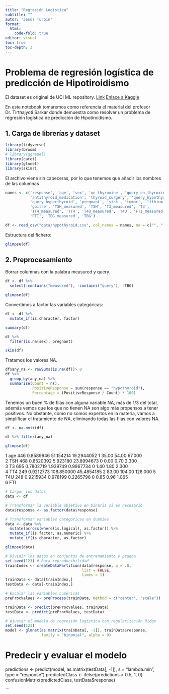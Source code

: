 ```yaml
---
title: "Regresión Logística"
subtitle: ""
autor: "Jesús Turpín"
format:
  html:
    code-fold: true
editor: visual
toc: true
toc-depth: 3
---
```


# Problema de regresión logística de predicción de Hipotiroidismo

El dataset es original de UCI ML repository. [Link](https://archive.ics.uci.edu/dataset/102/thyroid+disease)
[Enlace a Kaggle](https://www.kaggle.com/datasets/bidemiayinde/thyroid-sickness-determination)

En este notebook tomaremos como referencia el material del profesor Dr. Tirthajyoti Sarkar donde demuestra como resolver un problema de regresión logística de predicción de Hipotiroidismo.

## 1. Carga de librerías y dataset

```r
library(tidyverse)
library(broom)
# library(ggrepel)
library(caret)
library(glmnet)
library(skimr)
```

El archivo viene sin cabeceras, por lo que tenemos que añadir los nombres de las columnas

```r
names <- c('response', 'age', 'sex', 'on_thyroxine', 'query_on_thyroxine', 
           'antithyroid_medication', 'thyroid_surgery', 'query_hypothyroid', 
           'query_hyperthyroid', 'pregnant', 'sick', 'tumor', 'lithium', 
           'goitre', 'TSH_measured', 'TSH', 'T3_measured', 'T3', 
           'TT4_measured', 'TT4', 'T4U_measured', 'T4U', 'FTI_measured', 
           'FTI', 'TBG_measured', 'TBG')

df <- read_csv("data/hypothyroid.csv", col_names = names, na = c("", " ", "NA", "?"))
```

Estructura del fichero:

```r
glimpse(df)
```
## 2. Preprocesamiento

Borrar columnas con la palabra measured y query.

```r
df <- df %>%
  select(-contains("measured"), -contains("query"), -TBG) 
```

```r
glimpse(df)
```
Convertimos a factor las variables categóricas:

```r
df <- df %>%
  mutate_if(is.character, factor) 
```

```r
summary(df)
```
```r
df %>%
  filter(is.na(sex), pregnant)
```


```r
skim(df)
```
Tratamos los valores NA.

```r
df$any_na <- rowSums(is.na(df))> 0
df %>%
  group_by(any_na) %>%
  summarise(Count = n(),
            PositiveResponse = sum(response == "hypothyroid"),
            Percentage = (PositiveResponse / Count) * 100)
```
Tenemos un buen % de filas con alguna variable NA, más de 1/3 del total, además vemos que los que no tienen NA son algo más propensos a tener positivos. No obstante, como no somos expertos en la materia, vamos a simplificar el tratamiento de NA, eliminando todas las filas con valores NA.

```r
df <- na.omit(df)
```

```r
df %>% filter(any_na)
```
```r
glimpse(df)
```
1	age	446	0.8589946	51.154214	19.2944052	1	35.00	54.00	67.000	
2	TSH	468	0.8520392	5.923180	23.8994673	0	0.00	0.70	2.300	
3	T3	695	0.7802719	1.939749	0.9967734	0	1.40	1.80	2.300	
4	TT4	249	0.9212773	108.850000	45.4854185	2	83.00	104.00	128.000	
5	T4U	248	0.9215934	0.978199	0.2265796	0	0.85	0.96	1.065	
6	FTI



```r
# Cargar los datos
data <- df

# Transformar la variable objetivo en binaria si es necesario
data$response <- as.factor(data$response)

# Transformar variables categóricas en dummies
data <- data %>%
  mutate(across(where(is.logical), as.factor)) %>%
  mutate_if(is.factor, as.numeric) %>%
  mutate_if(is.character, as.factor)
```

```r
glimpse(data)
```
```r
# Dividir los datos en conjuntos de entrenamiento y prueba
set.seed(123) # Para reproducibilidad
trainIndex <- createDataPartition(data$response, p = .8, 
                                  list = FALSE, 
                                  times = 1)
trainData <- data[trainIndex,]
testData <- data[-trainIndex,]
```

```r
# Escalar las variables numéricas
preProcValues <- preProcess(trainData, method = c("center", "scale"))

trainData <- predict(preProcValues, trainData)
testData <- predict(preProcValues, testData)
```


```r
# Ajustar el modelo de regresión logística con regularización Ridge
set.seed(123)
model <- glmnet(as.matrix(trainData[, -1]), trainData$response, 
                family = "binomial", alpha = 0)
```





# Predecir y evaluar el modelo
predictions <- predict(model, as.matrix(testData[, -1]), s = "lambda.min", type = "response")
predictedClass <- ifelse(predictions > 0.5, 1, 0)
confusionMatrix(predictedClass, testData$response)

```


